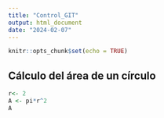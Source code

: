 ```yaml
---
title: "Control_GIT"
output: html_document
date: "2024-02-07"
---
```


```r
knitr::opts_chunk$set(echo = TRUE)
```

## Cálculo del área de un círculo 
```r
r<- 2
A <- pi*r^2
A
```


